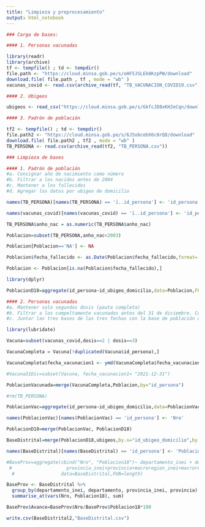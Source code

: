 ```yaml
---
title: "Limpieza y preprocesamiento"
output: html_notebook
---
```


```r
### Carga de bases:

#### 1. Personas vacunadas

library(readr)
library(archive)
tf <- tempfile() ; td <- tempdir()
file.path <- "https://cloud.minsa.gob.pe/s/oHF5JSLEk8KzpPW/download"
download.file( file.path , tf , mode = "wb" )
vacunas_covid <- read.csv(archive_read(tf, "TB_VACUNACION_COVID19.csv"))
```

```r
#### 2. Ubigeos 

ubigeos <- read_csv("https://cloud.minsa.gob.pe/s/GkfcJD8xKHJeCqn/download")
```

```r
#### 3. Padrón de población

tf2 <- tempfile() ; td <- tempdir()
file.path2 <- "https://cloud.minsa.gob.pe/s/6J5obcebX6c8rQ8/download"
download.file( file.path2 , tf2 , mode = "wb" )
TB_PERSONA <- read.csv(archive_read(tf2, "TB_PERSONA.csv"))
```


```r
### Limpieza de bases

#### 1. Padrón de población
#a. Consignar año de nacimiento como número
#b. Filtrar a los nacidos antes de 2004
#c. Mantener a los fallecidos
#d. Agregar los datos por ubigeo de domicilio

names(TB_PERSONA)[names(TB_PERSONA) == 'ï..id_persona'] <- 'id_persona'

names(vacunas_covid)[names(vacunas_covid) == 'ï..id_persona'] <- 'id_persona'

TB_PERSONA$anho_nac = as.numeric(TB_PERSONA$anho_nac)

Poblacion=subset(TB_PERSONA,anho_nac<2003)

Poblacion[Poblacion=='NA'] <- NA

Poblacion$fecha_fallecido <- as.Date(Poblacion$fecha_fallecido,format= "%d/%m/%Y")

Poblacion <- Poblacion[is.na(Poblacion$fecha_fallecido),]

library(dplyr)

PoblacionD18=aggregate(id_persona~id_ubigeo_domicilio,data=Poblacion,FUN=length)
```

```r
#### 2. Personas vacunadas
#a. Mantener solo segundas dosis (pauta completa)
#b. Filtrar a los compeltamente vacunados antes del 31 de diciembre. Combinar con población de 18 años a más. Agregar por ubigeo de domicilio.
#c. Juntar las tres bases de las tres fechas con la base de población de 18 años a más.

library(lubridate)

Vacuna=subset(vacunas_covid,dosis==2 | dosis==3)

VacunaCompleta = Vacuna[!duplicated(Vacuna$id_persona),]

VacunaCompleta$fecha_vacunacion1 <- ymd(VacunaCompleta$fecha_vacunacion)

#Vacuna31Dic=subset(Vacuna, fecha_vacunacion1< "2021-12-31")

PoblacionVacunada=merge(VacunaCompleta,Poblacion,by="id_persona")

#rm(TB_PERSONA) 

PoblacionVac=aggregate(id_persona~id_ubigeo_domicilio,data=PoblacionVacunada,FUN=length)

names(PoblacionVac)[names(PoblacionVac) == 'id_persona'] <- 'Nro'

PoblacionD18=merge(PoblacionVac, PoblacionD18)

BaseDistrital=merge(PoblacionD18,ubigeos,by.x="id_ubigeo_domicilio",by.y="id_ubigeo")

names(BaseDistrital)[names(BaseDistrital) == 'id_persona'] <- 'Poblacion18'

#BaseProv=aggregate(cbind("Nro", "Poblacion18")~ departamento_inei + departamento +
 #                    provincia_inei+provincia+macroregion_inei+macroregion_minsa,
  #                 data=BaseDistrital,FUN=length)

BaseProv <- BaseDistrital %>% 
  group_by(departamento_inei, departamento, provincia_inei, provincia) %>%
  summarise_at(vars(Nro, Poblacion18), sum)

BaseProv$Avance=BaseProv$Nro/BaseProv$Poblacion18*100
```

```r
write.csv(BaseDistrital2,"BaseDistrital.csv")
```
